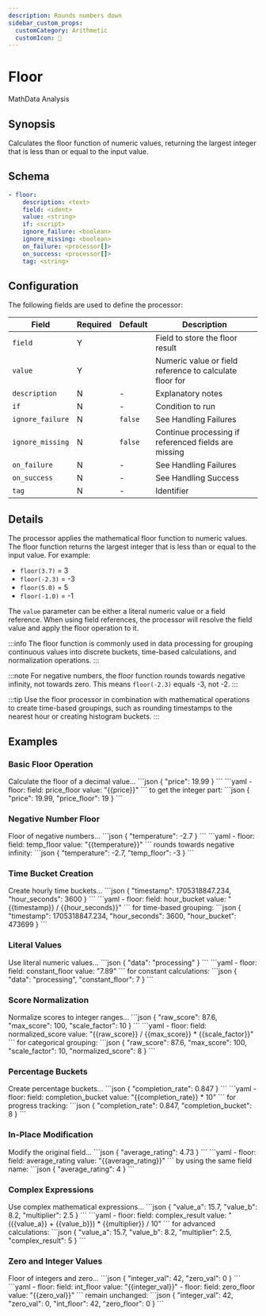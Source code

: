 ```yaml
---
description: Rounds numbers down
sidebar_custom_props:
  customCategory: Arithmetic
  customIcon: 🔽
---
```


# Floor

<span className="theme-doc-version-badge badge badge--primary">Math</span><span className="theme-doc-version-badge badge badge--secondary">Data Analysis</span>

## Synopsis

Calculates the floor function of numeric values, returning the largest integer that is less than or equal to the input value.

## Schema

```yaml {3,4}
- floor:
    description: <text>
    field: <ident>
    value: <string>
    if: <script>
    ignore_failure: <boolean>
    ignore_missing: <boolean>
    on_failure: <processor[]>
    on_success: <processor[]>
    tag: <string>
```

## Configuration

The following fields are used to define the processor:

|Field|Required|Default|Description|
|---|---|---|---|
|`field`|Y||Field to store the floor result|
|`value`|Y||Numeric value or field reference to calculate floor for|
|`description`|N|-|Explanatory notes|
|`if`|N|-|Condition to run|
|`ignore_failure`|N|`false`|See <Topic id="handling-failures">Handling Failures</Topic>|
|`ignore_missing`|N|`false`|Continue processing if referenced fields are missing|
|`on_failure`|N|-|See <Topic id="handling-failures">Handling Failures</Topic>|
|`on_success`|N|-|See <Topic id="handling-success">Handling Success</Topic>|
|`tag`|N|-|Identifier|

## Details

The processor applies the mathematical floor function to numeric values. The floor function returns the largest integer that is less than or equal to the input value. For example:

- `floor(3.7)` = 3
- `floor(-2.3)` = -3
- `floor(5.0)` = 5
- `floor(-1.0)` = -1

The `value` parameter can be either a literal numeric value or a field reference. When using field references, the processor will resolve the field value and apply the floor operation to it.

:::info
The floor function is commonly used in data processing for grouping continuous values into discrete buckets, time-based calculations, and normalization operations.
:::

:::note
For negative numbers, the floor function rounds towards negative infinity, not towards zero. This means `floor(-2.3)` equals -3, not -2.
:::

:::tip
Use the floor processor in combination with mathematical operations to create time-based groupings, such as rounding timestamps to the nearest hour or creating histogram buckets.
:::

## Examples

### Basic Floor Operation

<ExampleGrid>
  <CommentCol>
    Calculate the floor of a decimal value...
  </CommentCol>
  <CodeCol>
    ```json
    {
      "price": 19.99
    }
    ```
    ```yaml
    - floor:
        field: price_floor
        value: "{{price}}"
    ```
  </CodeCol>
  <CommentCol>
    to get the integer part:
  </CommentCol>
  <CodeCol>
    ```json
    {
      "price": 19.99,
      "price_floor": 19
    }
    ```
  </CodeCol>
</ExampleGrid>

### Negative Number Floor

<ExampleGrid>
  <CommentCol>
    Floor of negative numbers...
  </CommentCol>
  <CodeCol>
    ```json
    {
      "temperature": -2.7
    }
    ```
    ```yaml
    - floor:
        field: temp_floor
        value: "{{temperature}}"
    ```
  </CodeCol>
  <CommentCol>
    rounds towards negative infinity:
  </CommentCol>
  <CodeCol>
    ```json
    {
      "temperature": -2.7,
      "temp_floor": -3
    }
    ```
  </CodeCol>
</ExampleGrid>

### Time Bucket Creation

<ExampleGrid>
  <CommentCol>
    Create hourly time buckets...
  </CommentCol>
  <CodeCol>
    ```json
    {
      "timestamp": 1705318847.234,
      "hour_seconds": 3600
    }
    ```
    ```yaml
    - floor:
        field: hour_bucket
        value: "{{timestamp}} / {{hour_seconds}}"
    ```
  </CodeCol>
  <CommentCol>
    for time-based grouping:
  </CommentCol>
  <CodeCol>
    ```json
    {
      "timestamp": 1705318847.234,
      "hour_seconds": 3600,
      "hour_bucket": 473699
    }
    ```
  </CodeCol>
</ExampleGrid>

### Literal Values

<ExampleGrid>
  <CommentCol>
    Use literal numeric values...
  </CommentCol>
  <CodeCol>
    ```json
    {
      "data": "processing"
    }
    ```
    ```yaml
    - floor:
        field: constant_floor
        value: "7.89"
    ```
  </CodeCol>
  <CommentCol>
    for constant calculations:
  </CommentCol>
  <CodeCol>
    ```json
    {
      "data": "processing",
      "constant_floor": 7
    }
    ```
  </CodeCol>
</ExampleGrid>

### Score Normalization

<ExampleGrid>
  <CommentCol>
    Normalize scores to integer ranges...
  </CommentCol>
  <CodeCol>
    ```json
    {
      "raw_score": 87.6,
      "max_score": 100,
      "scale_factor": 10
    }
    ```
    ```yaml
    - floor:
        field: normalized_score
        value: "{{raw_score}} / {{max_score}} * {{scale_factor}}"
    ```
  </CodeCol>
  <CommentCol>
    for categorical grouping:
  </CommentCol>
  <CodeCol>
    ```json
    {
      "raw_score": 87.6,
      "max_score": 100,
      "scale_factor": 10,
      "normalized_score": 8
    }
    ```
  </CodeCol>
</ExampleGrid>

### Percentage Buckets

<ExampleGrid>
  <CommentCol>
    Create percentage buckets...
  </CommentCol>
  <CodeCol>
    ```json
    {
      "completion_rate": 0.847
    }
    ```
    ```yaml
    - floor:
        field: completion_bucket
        value: "{{completion_rate}} * 10"
    ```
  </CodeCol>
  <CommentCol>
    for progress tracking:
  </CommentCol>
  <CodeCol>
    ```json
    {
      "completion_rate": 0.847,
      "completion_bucket": 8
    }
    ```
  </CodeCol>
</ExampleGrid>

### In-Place Modification

<ExampleGrid>
  <CommentCol>
    Modify the original field...
  </CommentCol>
  <CodeCol>
    ```json
    {
      "average_rating": 4.73
    }
    ```
    ```yaml
    - floor:
        field: average_rating
        value: "{{average_rating}}"
    ```
  </CodeCol>
  <CommentCol>
    by using the same field name:
  </CommentCol>
  <CodeCol>
    ```json
    {
      "average_rating": 4
    }
    ```
  </CodeCol>
</ExampleGrid>

### Complex Expressions

<ExampleGrid>
  <CommentCol>
    Use complex mathematical expressions...
  </CommentCol>
  <CodeCol>
    ```json
    {
      "value_a": 15.7,
      "value_b": 8.2,
      "multiplier": 2.5
    }
    ```
    ```yaml
    - floor:
        field: complex_result
        value: "({{value_a}} + {{value_b}}) * {{multiplier}} / 10"
    ```
  </CodeCol>
  <CommentCol>
    for advanced calculations:
  </CommentCol>
  <CodeCol>
    ```json
    {
      "value_a": 15.7,
      "value_b": 8.2,
      "multiplier": 2.5,
      "complex_result": 5
    }
    ```
  </CodeCol>
</ExampleGrid>

### Zero and Integer Values

<ExampleGrid>
  <CommentCol>
    Floor of integers and zero...
  </CommentCol>
  <CodeCol>
    ```json
    {
      "integer_val": 42,
      "zero_val": 0
    }
    ```
    ```yaml
    - floor:
        field: int_floor
        value: "{{integer_val}}"
    - floor:
        field: zero_floor
        value: "{{zero_val}}"
    ```
  </CodeCol>
  <CommentCol>
    remain unchanged:
  </CommentCol>
  <CodeCol>
    ```json
    {
      "integer_val": 42,
      "zero_val": 0,
      "int_floor": 42,
      "zero_floor": 0
    }
    ```
  </CodeCol>
</ExampleGrid>
